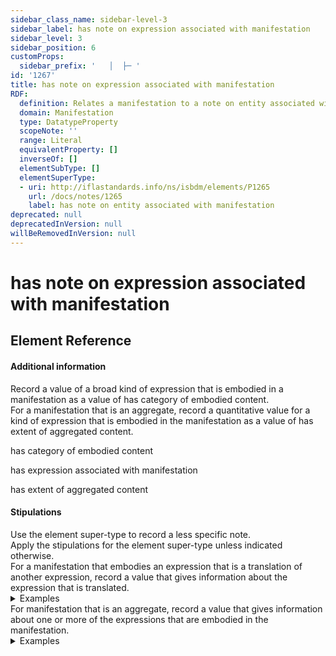 ```yaml
---
sidebar_class_name: sidebar-level-3
sidebar_label: has note on expression associated with manifestation
sidebar_level: 3
sidebar_position: 6
customProps:
  sidebar_prefix: '   │  ├─ '
id: '1267'
title: has note on expression associated with manifestation
RDF:
  definition: Relates a manifestation to a note on entity associated with manifestation that provides information about an expression that is related to the manifestation.
  domain: Manifestation
  type: DatatypeProperty
  scopeNote: ''
  range: Literal
  equivalentProperty: []
  inverseOf: []
  elementSubType: []
  elementSuperType:
  - uri: http://iflastandards.info/ns/isbdm/elements/P1265
    url: /docs/notes/1265
    label: has note on entity associated with manifestation
deprecated: null
deprecatedInVersion: null
willBeRemovedInVersion: null
---
```

# has note on expression associated with manifestation

## Element Reference
<ElementReference frontMatter={frontMatter} />

#### Additional information

<div className="guid">
Record a value of a broad kind of expression that is embodied in a manifestation as a value of <InLink href="/docs/attributes/1264">has category of embodied content</InLink>.
</div>

<div className="guid">
For a manifestation that is an aggregate, record a quantitative value for a kind of expression that is embodied in the manifestation as a value of <InLink href="/docs/attributes/1278">has extent of aggregated content</InLink>.
</div>

<SeeAlso><InLink href="/docs/attributes/1264">has category of embodied content</InLink></SeeAlso>

<SeeAlso><InLink href="/docs/relationships/1002">has expression associated with manifestation</InLink></SeeAlso>

<SeeAlso><InLink href="/docs/attributes/1278">has extent of aggregated content</InLink></SeeAlso>

#### Stipulations

<div className="stip">
  Use the element super-type to record a less specific note.
</div>

<div className="stip">
  Apply the stipulations for the element super-type unless indicated otherwise.
</div>

<div className="stip">
  For a manifestation that embodies an expression that is a translation of another expression, record a value that gives information about the expression that is translated.
  
  <details>
  <summary>Examples</summary>
  
  | Property | Value |
  |:---------|:------|
  | has note on expression associated with manifestation | "Prijevod djela: The hacker ethic and the spirit of the Information Age." |
  
  *[Full example: <InLink href="/docs/fullex/fx019">Hakerska etika i duh informacijskog doba (2002; Naklada Jesenski i Turk; svezak)</InLink>.]*
  <hr />
  
  | Property | Value |
  |:---------|:------|
  | has note on expression associated with manifestation | "Translated from Italian into English: In un vuolo di storni." |
  
  *[Full example: <InLink href="/docs/fullex/fx051">In a flight of starlings (2023; Allen Lane; volume)</InLink>.]*
  </details>
</div>

<div className="stip">
  For manifestation that is an aggregate, record a value that gives information about one or more of the expressions that are embodied in the manifestation.
  
  <details>
  <summary>Examples</summary>
  
  | Property | Value |
  |:---------|:------|
  | has note on expression associated with manifestation | "Contents: CD 1: Taxman; Eleanor Rigby; I'm only sleeping; Love you to; Here, there and everywhere; Yellow submarine; She said she said; Good day sunshire; And your bird can sing; For no one; Doctor Robert; I want to tell you; Got to get you into my life; Tomorrow never knows (all 2022 stereo mixes). CD 2: Paperback writer (2022 stereo mix); Rain (2022 stereo mix); Tomorrow never knows (take 1); Got to get you into my life (early mix); Love you to (take 7); Doctor Robert (take 7); And your bird can sing (first version take 2); Taxman (take 11); I'm only sleeping (take 2); Eleanor Rigby (take 2); For no one (take 10 backing track); Yellow submarine (take 4 before sound effects); I want to tell you (speech and take 4); Here, there and everywhere (take 6); She said she said. (take 15 backing track rehearsal)." |
  
  *[Full example: <InLink href="/docs/fullex/fx049">Revolver (2022; Apple Corps Limited; audio disc; 2 CD edition)</InLink>.]*
  <hr />
  
  | Property | Value |
  |:---------|:------|
  | has note on expression associated with manifestation | "Includes diagrams." |
  
  *[Full example: <InLink href="/docs/fullex/fx030">Definitive guide to PSM 1 (2021; Knüeppel, Moritz; volume; perfect binding)</InLink>.]*
  <hr />
  
  | Property | Value |
  |:---------|:------|
  | has note on expression associated with manifestation | "Includes author’s introduction: The birth of my kitchen-table fiction, an introduction to two short novels." |
  
  *[Full example: <InLink href="/docs/fullex/fx026">Wind, pinball (2015; Harvill Secker; volume)</InLink>.]*
  <hr />
  
  | Property | Value |
  |:---------|:------|
  | has note on expression associated with manifestation | "附参考文献." |
  
  *[Full example: <InLink href="/docs/fullex/fx057">图书馆阅读障碍症人群服务研究 (2019; 图家图书馆出版社; 册)</InLink>.]*
  </details>
</div>
